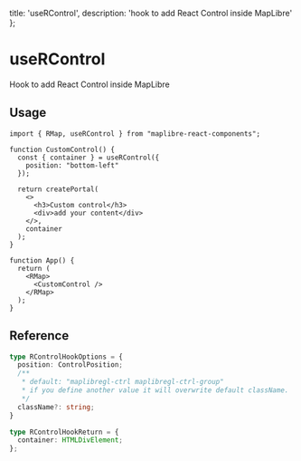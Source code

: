   title: 'useRControl',
  description: 'hook to add React Control inside MapLibre'
};

# useRControl

Hook to add React Control inside MapLibre

## Usage

```tsx
import { RMap, useRControl } from "maplibre-react-components";

function CustomControl() {
  const { container } = useRControl({
    position: "bottom-left"
  });

  return createPortal(
    <>
      <h3>Custom control</h3>
      <div>add your content</div>
    </>,
    container
  );
}

function App() {
  return (
    <RMap>
      <CustomControl />
    </RMap>
  );
}
```

## Reference

```ts
type RControlHookOptions = {
  position: ControlPosition;
  /**
   * default: "maplibregl-ctrl maplibregl-ctrl-group"
   * if you define another value it will overwrite default className.
   */
  className?: string;
}

type RControlHookReturn = {
  container: HTMLDivElement;
};
```
